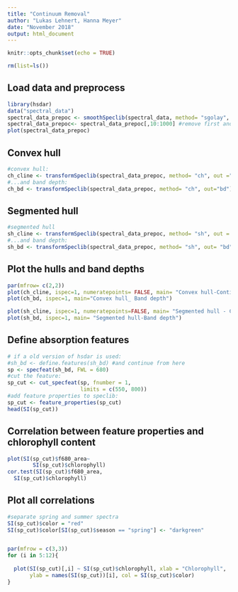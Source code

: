 ```yaml
---
title: "Continuum Removal"
author: "Lukas Lehnert, Hanna Meyer"
date: "November 2018"
output: html_document
---
```


```r
knitr::opts_chunk$set(echo = TRUE)
```

```r
rm(list=ls())
```

## Load data and preprocess


```r

library(hsdar)
data("spectral_data")
spectral_data_prepoc <- smoothSpeclib(spectral_data, method= "sgolay", n=5) #filter
spectral_data_prepoc<- spectral_data_prepoc[,10:1000] #remove first and last wavelengths
plot(spectral_data_prepoc)

```

## Convex hull
```r
#convex hull:
ch_cline <- transformSpeclib(spectral_data_prepoc, method= "ch", out ="raw")
#...and band depth:
ch_bd <- transformSpeclib(spectral_data_prepoc, method= "ch", out="bd")
```

## Segmented hull
```r
#segmented hull
sh_cline <- transformSpeclib(spectral_data_prepoc, method= "sh", out = "raw")
#...and band depth:
sh_bd <- transformSpeclib(spectral_data_prepoc, method= "sh", out= "bd")
```

## Plot the hulls and band depths
```r
par(mfrow= c(2,2))
plot(ch_cline, ispec=1, numeratepoints= FALSE, main= "Convex hull-Continuum line")
plot(ch_bd, ispec=1, main="Convex hull_ Band depth")

plot(sh_cline, ispec=1, numeratepoints=FALSE, main= "Segmented hull - Continuum line")
plot(sh_bd, ispec=1, main= "Segmented hull-Band depth")
```

## Define absorption features
```r
# if a old version of hsdar is used:
#sh_bd <- define.features(sh_bd) #and continue from here
sp <- specfeat(sh_bd, FWL = 680)
#cut the feature:
sp_cut <- cut_specfeat(sp, fnumber = 1, 
                       limits = c(550, 800))
#add feature properties to speclib:
sp_cut <- feature_properties(sp_cut)
head(SI(sp_cut))

```

## Correlation between feature properties and chlorophyll content
```r
plot(SI(sp_cut)$f680_area~
        SI(sp_cut)$chlorophyll)
cor.test(SI(sp_cut)$f680_area,
  SI(sp_cut)$chlorophyll)
```

## Plot all correlations
```r
#separate spring and summer spectra
SI(sp_cut)$color = "red"
SI(sp_cut)$color[SI(sp_cut)$season == "spring"] <- "darkgreen"


par(mfrow = c(3,3))
for (i in 5:12){
  
  plot(SI(sp_cut)[,i] ~ SI(sp_cut)$chlorophyll, xlab = "Chlorophyll",
       ylab = names(SI(sp_cut))[i], col = SI(sp_cut)$color)
}
```
